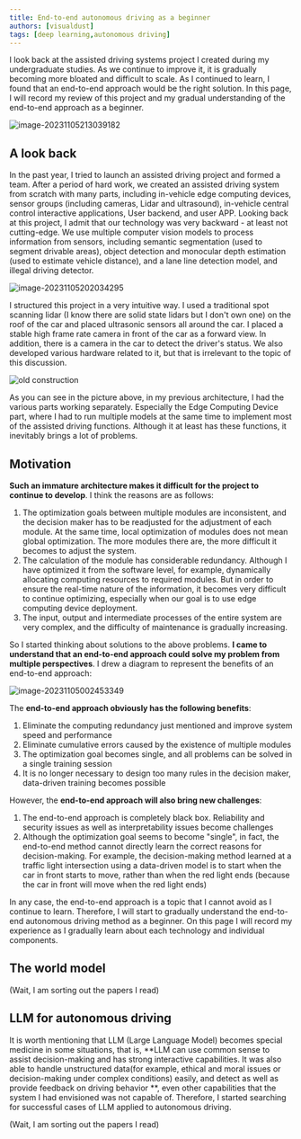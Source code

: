 ```yaml
---
title: End-to-end autonomous driving as a beginner
authors: [visualdust]
tags: [deep learning,autonomous driving]
---
```




I look back at the assisted driving systems project I created during my undergraduate studies. As we continue to improve it, it is gradually becoming more bloated and difficult to scale. As I continued to learn, I found that an end-to-end approach would be the right solution. In this page, I will record my review of this project and my gradual understanding of the end-to-end approach as a beginner.

![image-20231105213039182](./imgs/index/image-20231105213039182.png)

<!--truncate-->

## A look back

In the past year, I tried to launch an assisted driving project and formed a team. After a period of hard work, we created an assisted driving system from scratch with many parts, including in-vehicle edge computing devices, sensor groups (including cameras, Lidar and ultrasound), in-vehicle central control interactive applications, User backend, and user APP. Looking back at this project, I admit that our technology was very backward - at least not cutting-edge. We use multiple computer vision models to process information from sensors, including semantic segmentation (used to segment drivable areas), object detection and monocular depth estimation (used to estimate vehicle distance), and a lane line detection model, and illegal driving detector.

![image-20231105202034295](./imgs/index/image-20231105202034295.png)

I structured this project in a very intuitive way. I used a traditional spot scanning lidar (I know there are solid state lidars but I don't own one) on the roof of the car and placed ultrasonic sensors all around the car. I placed a stable high frame rate camera in front of the car as a forward view. In addition, there is a camera in the car to detect the driver's status. We also developed various hardware related to it, but that is irrelevant to the topic of this discussion.

![old construction](./imgs/index/old-construction.svg)

As you can see in the picture above, in my previous architecture, I had the various parts working separately. Especially the Edge Computing Device part, where I had to run multiple models at the same time to implement most of the assisted driving functions. Although it at least has these functions, it inevitably brings a lot of problems.



## Motivation

**Such an immature architecture makes it difficult for the project to continue to develop**. I think the reasons are as follows:

1. The optimization goals between multiple modules are inconsistent, and the decision maker has to be readjusted for the adjustment of each module. At the same time, local optimization of modules does not mean global optimization. The more modules there are, the more difficult it becomes to adjust the system.
2. The calculation of the module has considerable redundancy. Although I have optimized it from the software level, for example, dynamically allocating computing resources to required modules. But in order to ensure the real-time nature of the information, it becomes very difficult to continue optimizing, especially when our goal is to use edge computing device deployment.
3. The input, output and intermediate processes of the entire system are very complex, and the difficulty of maintenance is gradually increasing.

So I started thinking about solutions to the above problems. **I came to understand that an end-to-end approach could solve my problem from multiple perspectives**. I drew a diagram to represent the benefits of an end-to-end approach:

![image-20231105002453349](./imgs/index/image-20231105002453349.png)

The **end-to-end approach obviously has the following benefits**:

1. Eliminate the computing redundancy just mentioned and improve system speed and performance
2. Eliminate cumulative errors caused by the existence of multiple modules
3. The optimization goal becomes single, and all problems can be solved in a single training session
4. It is no longer necessary to design too many rules in the decision maker, data-driven training becomes possible

However, the **end-to-end approach will also bring new challenges**:

1. The end-to-end approach is completely black box. Reliability and security issues as well as interpretability issues become challenges
2. Although the optimization goal seems to become "single", in fact, the end-to-end method cannot directly learn the correct reasons for decision-making. For example, the decision-making method learned at a traffic light intersection using a data-driven model is to start when the car in front starts to move, rather than when the red light ends (because the car in front will move when the red light ends)

In any case, the end-to-end approach is a topic that I cannot avoid as I continue to learn. Therefore, I will start to gradually understand the end-to-end autonomous driving method as a beginner. On this page I will record my experience as I gradually learn about each technology and individual components.



## The world model

(Wait, I am sorting out the papers I read)



## LLM for autonomous driving

It is worth mentioning that LLM (Large Language Model) becomes  special medicine in some situations, that is, **LLM can use common sense to assist decision-making and has strong interactive capabilities. It was also able to handle unstructured data(for example, ethical and moral issues or decision-making under complex conditions) easily, and detect as well as provide feedback on driving behavior **, even other capabilities that the system I had envisioned was not capable of. Therefore, I started searching for successful cases of LLM applied to autonomous driving.



(Wait, I am sorting out the papers I read)